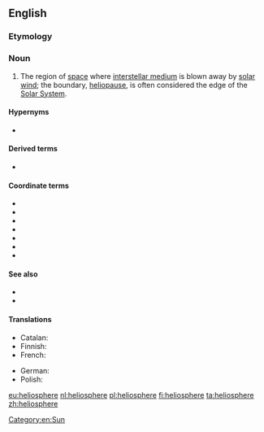 {{also|heliosphere|héliosphère}}
==English==
{{wikipedia}}

===Etymology===
{{confix|helio|sphere|lang=en}}

===Noun===
{{en-noun}}

# {{lb|en|astronomy}} The region of [[space]] where [[interstellar medium]] is blown away by [[solar wind]]; the boundary, [[heliopause]], is often considered the edge of the [[Solar System]].

====Hypernyms====
* {{l|en|astrosphere}}

====Derived terms====
* {{l|en|heliospheric}}

====Coordinate terms====
* {{l|en|bow shock}}
* {{l|en|heliopause}}
* {{l|en|heliosheath}}
* {{l|en|inner heliosphere}}
* {{l|en|termination shock}}
* {{l|en|solar magnetosphere}}
* {{l|en|solar wind}}

====See also====
* {{l|en|stellar magnetosphere}}
* {{l|en|stellar wind}}

====Translations====
{{trans-top|region of space}}
* Catalan: {{t|ca|heliosfera|f}}
* Finnish: {{t+|fi|heliosfääri}}
* French: {{t+|fr|héliosphère|f}}
{{trans-mid}}
* German: {{t+|de|Heliosphäre|f}}
* Polish: {{t+|pl|heliosfera|f}}
{{trans-bottom}}

[[Category:en:Sun]]

[[eu:heliosphere]]
[[nl:heliosphere]]
[[pl:heliosphere]]
[[fi:heliosphere]]
[[ta:heliosphere]]
[[zh:heliosphere]]